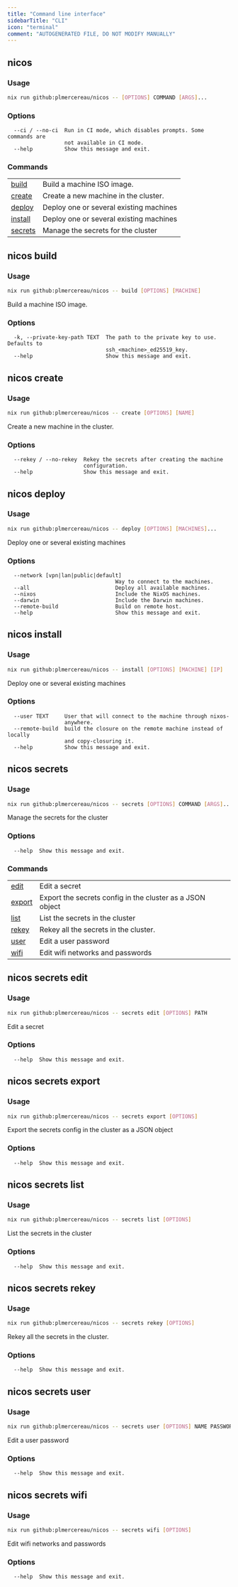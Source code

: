 ```yaml
---
title: "Command line interface"
sidebarTitle: "CLI"
icon: "terminal"
comment: "AUTOGENERATED FILE, DO NOT MODIFY MANUALLY"
---
```


## nicos
### Usage

```bash
nix run github:plmercereau/nicos -- [OPTIONS] COMMAND [ARGS]...
```

### Options
```
  --ci / --no-ci  Run in CI mode, which disables prompts. Some commands are
                  not available in CI mode.
  --help          Show this message and exit.
```

### Commands
|     |     |
| --- | --- |
| [build](#nicos-build) | Build a machine ISO image. |
| [create](#nicos-create) | Create a new machine in the cluster. |
| [deploy](#nicos-deploy) | Deploy one or several existing machines |
| [install](#nicos-install) | Deploy one or several existing machines |
| [secrets](#nicos-secrets) | Manage the secrets for the cluster |

## nicos build
### Usage

```bash
nix run github:plmercereau/nicos -- build [OPTIONS] [MACHINE]
```

  Build a machine ISO image.

### Options
```
  -k, --private-key-path TEXT  The path to the private key to use. Defaults to
                               ssh_<machine>_ed25519_key.
  --help                       Show this message and exit.
```

## nicos create
### Usage

```bash
nix run github:plmercereau/nicos -- create [OPTIONS] [NAME]
```

  Create a new machine in the cluster.

### Options
```
  --rekey / --no-rekey  Rekey the secrets after creating the machine
                        configuration.
  --help                Show this message and exit.
```

## nicos deploy
### Usage

```bash
nix run github:plmercereau/nicos -- deploy [OPTIONS] [MACHINES]...
```

  Deploy one or several existing machines

### Options
```
  --network [vpn|lan|public|default]
                                  Way to connect to the machines.
  --all                           Deploy all available machines.
  --nixos                         Include the NixOS machines.
  --darwin                        Include the Darwin machines.
  --remote-build                  Build on remote host.
  --help                          Show this message and exit.
```

## nicos install
### Usage

```bash
nix run github:plmercereau/nicos -- install [OPTIONS] [MACHINE] [IP]
```

  Deploy one or several existing machines

### Options
```
  --user TEXT     User that will connect to the machine through nixos-
                  anywhere.
  --remote-build  build the closure on the remote machine instead of locally
                  and copy-closuring it.
  --help          Show this message and exit.
```

## nicos secrets
### Usage

```bash
nix run github:plmercereau/nicos -- secrets [OPTIONS] COMMAND [ARGS]...
```

  Manage the secrets for the cluster

### Options
```
  --help  Show this message and exit.
```

### Commands
|     |     |
| --- | --- |
| [edit](#nicos-secrets-edit) | Edit a secret |
| [export](#nicos-secrets-export) | Export the secrets config in the cluster as a JSON object |
| [list](#nicos-secrets-list) | List the secrets in the cluster |
| [rekey](#nicos-secrets-rekey) | Rekey all the secrets in the cluster. |
| [user](#nicos-secrets-user) | Edit a user password |
| [wifi](#nicos-secrets-wifi) | Edit wifi networks and passwords |

## nicos secrets edit
### Usage

```bash
nix run github:plmercereau/nicos -- secrets edit [OPTIONS] PATH
```

  Edit a secret

### Options
```
  --help  Show this message and exit.
```

## nicos secrets export
### Usage

```bash
nix run github:plmercereau/nicos -- secrets export [OPTIONS]
```

  Export the secrets config in the cluster as a JSON object

### Options
```
  --help  Show this message and exit.
```

## nicos secrets list
### Usage

```bash
nix run github:plmercereau/nicos -- secrets list [OPTIONS]
```

  List the secrets in the cluster

### Options
```
  --help  Show this message and exit.
```

## nicos secrets rekey
### Usage

```bash
nix run github:plmercereau/nicos -- secrets rekey [OPTIONS]
```

  Rekey all the secrets in the cluster.

### Options
```
  --help  Show this message and exit.
```

## nicos secrets user
### Usage

```bash
nix run github:plmercereau/nicos -- secrets user [OPTIONS] NAME PASSWORD
```

  Edit a user password

### Options
```
  --help  Show this message and exit.
```

## nicos secrets wifi
### Usage

```bash
nix run github:plmercereau/nicos -- secrets wifi [OPTIONS]
```

  Edit wifi networks and passwords

### Options
```
  --help  Show this message and exit.
```

